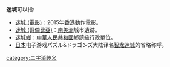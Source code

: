 '''迷城'''可以指:
*[[迷城_(電影)|迷城 (電影)]]：2015年[[香港|香港]]動作電影。
*[[迷城_(哥倫比亞)|迷城 (哥倫比亞)]]：[[南美洲|南美洲]]城市遺跡。
*[[迷城鄉|迷城鄉]]：[[中華人民共和國|中華人民共和國]]鄉鎮級行政單位。
*[[日本|日本]]电子游戏パズル&ドラゴンズ大陆译名[[智龙迷城|智龙迷城]]的省略称呼。
{{disambig|迷}}
[[category:二字消歧义|category:二字消歧义]]